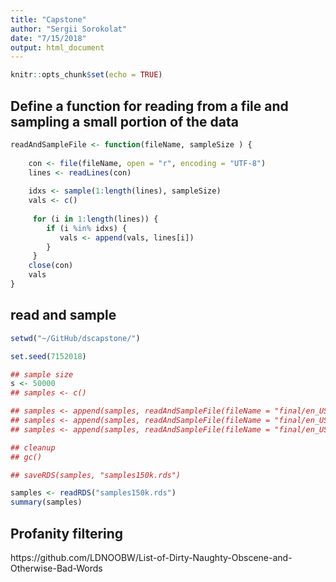 ```yaml
---
title: "Capstone"
author: "Sergii Sorokolat"
date: "7/15/2018"
output: html_document
---
```


```r
knitr::opts_chunk$set(echo = TRUE)
```
## Define a function for reading from a file and sampling a small portion of the data

```r
readAndSampleFile <- function(fileName, sampleSize ) {
    
    con <- file(fileName, open = "r", encoding = "UTF-8")
    lines <- readLines(con)
    
    idxs <- sample(1:length(lines), sampleSize)
    vals <- c()
    
     for (i in 1:length(lines)) {
        if (i %in% idxs) {
           vals <- append(vals, lines[i])
        }
     }
    close(con)
    vals
}
```

## read and sample

```r
setwd("~/GitHub/dscapstone/")

set.seed(7152018)

## sample size
s <- 50000
## samples <- c()

## samples <- append(samples, readAndSampleFile(fileName = "final/en_US/en_US.blogs.txt", s))
## samples <- append(samples, readAndSampleFile(fileName = "final/en_US/en_US.news.txt", s))
## samples <- append(samples, readAndSampleFile(fileName = "final/en_US/en_US.twitter.txt", s))

## cleanup
## gc()

## saveRDS(samples, "samples150k.rds")

samples <- readRDS("samples150k.rds")
summary(samples)
```

## Profanity filtering
https://github.com/LDNOOBW/List-of-Dirty-Naughty-Obscene-and-Otherwise-Bad-Words




